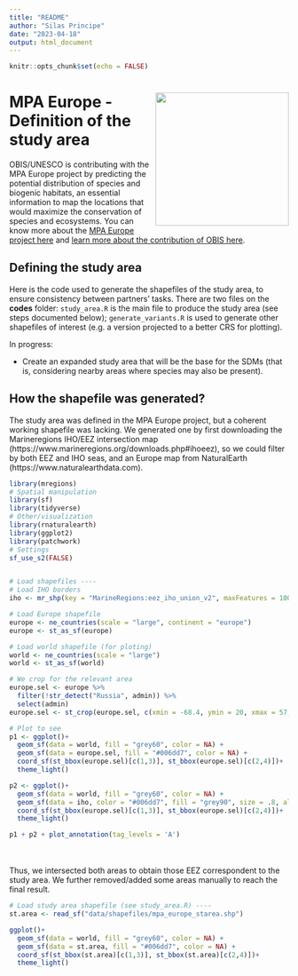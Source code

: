 ```yaml
---
title: "README"
author: "Silas Principe"
date: "2023-04-18"
output: html_document
---
```


```r
knitr::opts_chunk$set(echo = FALSE)
```

# <img src="mpaeu_obis_logo.jpg" align="right" width="240" /> MPA Europe - Definition of the study area

OBIS/UNESCO is contributing with the MPA Europe project by predicting the potential distribution of species and biogenic habitats, an essential information to map the locations that would maximize the conservation of species and ecosystems. You can know more about the [MPA Europe project here](https://mpa-europe.eu) and [learn more about the contribution of OBIS here](https://obis.org/2023/03/10/MPA_europe/).

## Defining the study area

Here is the code used to generate the shapefiles of the study area, to ensure consistency between partners' tasks. There are two files on the **codes** folder:  `study_area.R` is the main file to produce the study area (see steps documented below); `generate_variants.R` is used to generate other shapefiles of interest (e.g. a version projected to a better CRS for plotting).

In progress:

- Create an expanded study area that will be the base for the SDMs (that is, considering nearby areas where species may also be present).

## How the shapefile was generated?

The study area was defined in the MPA Europe project, but a coherent working shapefile was lacking. We generated one by first downloading the Marineregions IHO/EEZ intersection map (https://www.marineregions.org/downloads.php#ihoeez), so we could filter by both EEZ and IHO seas, and an Europe map from NaturalEarth (https://www.naturalearthdata.com).

```r
library(mregions)
# Spatial manipulation
library(sf)
library(tidyverse)
# Other/visualization
library(rnaturalearth)
library(ggplot2)
library(patchwork)
# Settings
sf_use_s2(FALSE)


# Load shapefiles ----
# Load IHO borders
iho <- mr_shp(key = "MarineRegions:eez_iho_union_v2", maxFeatures = 1000)

# Load Europe shapefile
europe <- ne_countries(scale = "large", continent = "europe")
europe <- st_as_sf(europe)

# Load world shapefile (for ploting)
world <- ne_countries(scale = "large")
world <- st_as_sf(world)

# We crop for the relevant area
europe.sel <- europe %>% 
  filter(!str_detect("Russia", admin)) %>%
  select(admin)
europe.sel <- st_crop(europe.sel, c(xmin = -68.4, ymin = 20, xmax = 57, ymax = 80.7))

# Plot to see
p1 <- ggplot()+
  geom_sf(data = world, fill = "grey60", color = NA) +
  geom_sf(data = europe.sel, fill = "#006dd7", color = NA) +
  coord_sf(st_bbox(europe.sel)[c(1,3)], st_bbox(europe.sel)[c(2,4)])+
  theme_light()

p2 <- ggplot()+
  geom_sf(data = world, fill = "grey60", color = NA) +
  geom_sf(data = iho, color = "#006dd7", fill = "grey90", size = .8, alpha = .7) +
  coord_sf(st_bbox(europe.sel)[c(1,3)], st_bbox(europe.sel)[c(2,4)])+
  theme_light()

p1 + p2 + plot_annotation(tag_levels = 'A')
```

<br>
<br>
Thus, we intersected both areas to obtain those EEZ correspondent to the study area. We further removed/added some areas manually to reach the final result.

```r
# Load study area shapefile (see study_area.R) ----
st.area <- read_sf("data/shapefiles/mpa_europe_starea.shp")

ggplot()+
  geom_sf(data = world, fill = "grey60", color = NA) +
  geom_sf(data = st.area, fill = "#006dd7", color = NA) +
  coord_sf(st_bbox(st.area)[c(1,3)], st_bbox(st.area)[c(2,4)])+
  theme_light()
```

